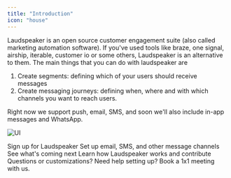 ```yaml
---
title: "Introduction"
icon: "house"
---
```


Laudspeaker is an open source customer engagement suite (also called marketing automation software). If you've used tools like braze, one signal, airship, iterable, customer io or some others, Laudspeaker is an alternative to them. The main things that you can do with laudspeaker are

1) Create segments: defining which of your users should receive messages
2) Create messaging journeys: defining when, where and with which channels you want to reach users. 

Right now we support push, email, SMS, and soon we'll also include in-app messages and WhatsApp.



![UI](/images/guides/getting-started/UI2.png)

<CardGroup>

<Card title="Get started" icon="check-to-slot" href="https://app.laudspeaker.com/signup">
  Sign up for Laudspeaker
</Card>

<Card title="Customer Engagement Suite" icon="messages" href="/getting-started">
  Set up email, SMS, and other message channels
</Card>


<Card title="Roadmap" icon="road" href="https://github.com/laudspeaker/laudspeaker/tree/Roadmap">
  See what's coming next
</Card>

<Card title="Developer" icon="rectangle-terminal" href="/developer">
  Learn how Laudspeaker works and contribute
</Card>

<Card title="Contact Us" icon="person" href="https://calendly.com/laudspeaker/30-minute-meeting-clone">
  Questions or customizations? Need help setting up? Book a 1x1 meeting with us.
</Card>

</CardGroup>